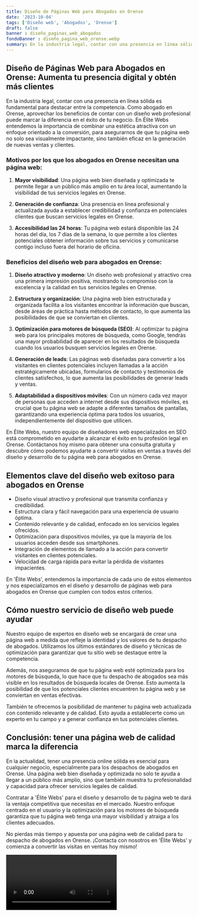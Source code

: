 ```yaml
---
title: Diseño de Páginas Web para Abogados en Orense
date: '2023-10-04'
tags: ['Diseño web', 'Abogados', 'Orense']
draft: false
banner : diseño_paginas_web_abogados
fondoBanner : diseño_pagina_web_orense.webp
summary: En la industria legal, contar con una presencia en línea sólida es fundamental para destacar entre la competencia. Como abogado en Orense, aprovechar los beneficios de contar con un diseño web profesional puede marcar la diferencia en el éxito de tu negocio. En Élite Webs entendemos la importancia de combinar una estética atractiva con un enfoque orientado a la conversión, para asegurarnos de que tu página web no solo sea visualmente impactante, sino también eficaz en la generación de nuevas ventas y clientes.
---
```


## Diseño de Páginas Web para Abogados en Orense: Aumenta tu presencia digital y obtén más clientes

En la industria legal, contar con una presencia en línea sólida es fundamental para destacar entre la competencia. Como abogado en Orense, aprovechar los beneficios de contar con un diseño web profesional puede marcar la diferencia en el éxito de tu negocio. En Élite Webs entendemos la importancia de combinar una estética atractiva con un enfoque orientado a la conversión, para asegurarnos de que tu página web no solo sea visualmente impactante, sino también eficaz en la generación de nuevas ventas y clientes.

### Motivos por los que los abogados en Orense necesitan una página web:

1. **Mayor visibilidad**: Una página web bien diseñada y optimizada te permite llegar a un público más amplio en tu área local, aumentando la visibilidad de tus servicios legales en Orense.

2. **Generación de confianza**: Una presencia en línea profesional y actualizada ayuda a establecer credibilidad y confianza en potenciales clientes que buscan servicios legales en Orense.

3. **Accesibilidad las 24 horas**: Tu página web estará disponible las 24 horas del día, los 7 días de la semana, lo que permite a los clientes potenciales obtener información sobre tus servicios y comunicarse contigo incluso fuera del horario de oficina.

### Beneficios del diseño web para abogados en Orense:

1. **Diseño atractivo y moderno**: Un diseño web profesional y atractivo crea una primera impresión positiva, mostrando tu compromiso con la excelencia y la calidad en tus servicios legales en Orense.

2. **Estructura y organización**: Una página web bien estructurada y organizada facilita a los visitantes encontrar la información que buscan, desde áreas de práctica hasta métodos de contacto, lo que aumenta las posibilidades de que se conviertan en clientes.

3. **Optimización para motores de búsqueda (SEO)**: Al optimizar tu página web para los principales motores de búsqueda, como Google, tendrás una mayor probabilidad de aparecer en los resultados de búsqueda cuando los usuarios busquen servicios legales en Orense.

4. **Generación de leads**: Las páginas web diseñadas para convertir a los visitantes en clientes potenciales incluyen llamadas a la acción estratégicamente ubicadas, formularios de contacto y testimonios de clientes satisfechos, lo que aumenta las posibilidades de generar leads y ventas.

5. **Adaptabilidad a dispositivos móviles**: Con un número cada vez mayor de personas que acceden a internet desde sus dispositivos móviles, es crucial que tu página web se adapte a diferentes tamaños de pantallas, garantizando una experiencia óptima para todos los usuarios, independientemente del dispositivo que utilicen.

En Élite Webs, nuestro equipo de diseñadores web especializados en SEO está comprometido en ayudarte a alcanzar el éxito en tu profesión legal en Orense. Contáctanos hoy mismo para obtener una consulta gratuita y descubre cómo podemos ayudarte a convertir visitas en ventas a través del diseño y desarrollo de tu página web para abogados en Orense.

<GifSeo />

<Cta />

## Elementos clave del diseño web exitoso para abogados en Orense

- Diseño visual atractivo y profesional que transmita confianza y credibilidad.
- Estructura clara y fácil navegación para una experiencia de usuario óptima.
- Contenido relevante y de calidad, enfocado en los servicios legales ofrecidos.
- Optimización para dispositivos móviles, ya que la mayoría de los usuarios acceden desde sus smartphones.
- Integración de elementos de llamado a la acción para convertir visitantes en clientes potenciales.
- Velocidad de carga rápida para evitar la pérdida de visitantes impacientes.

En 'Élite Webs', entendemos la importancia de cada uno de estos elementos y nos especializamos en el diseño y desarrollo de páginas web para abogados en Orense que cumplen con todos estos criterios.

## Cómo nuestro servicio de diseño web puede ayudar

Nuestro equipo de expertos en diseño web se encargará de crear una página web a medida que refleje la identidad y los valores de tu despacho de abogados. Utilizamos los últimos estándares de diseño y técnicas de optimización para garantizar que tu sitio web se destaque entre la competencia.

Además, nos aseguramos de que tu página web esté optimizada para los motores de búsqueda, lo que hace que tu despacho de abogados sea más visible en los resultados de búsqueda locales de Orense. Esto aumenta la posibilidad de que los potenciales clientes encuentren tu página web y se conviertan en ventas efectivas.

También te ofrecemos la posibilidad de mantener tu página web actualizada con contenido relevante y de calidad. Esto ayuda a establecerte como un experto en tu campo y a generar confianza en tus potenciales clientes.

## Conclusión: tener una página web de calidad marca la diferencia

En la actualidad, tener una presencia online sólida es esencial para cualquier negocio, especialmente para los despachos de abogados en Orense. Una página web bien diseñada y optimizada no solo te ayuda a llegar a un público más amplio, sino que también muestra tu profesionalidad y capacidad para ofrecer servicios legales de calidad.

Contratar a 'Élite Webs' para el diseño y desarrollo de tu página web te dará la ventaja competitiva que necesitas en el mercado. Nuestro enfoque centrado en el usuario y la optimización para los motores de búsqueda garantiza que tu página web tenga una mayor visibilidad y atraiga a los clientes adecuados.

No pierdas más tiempo y apuesta por una página web de calidad para tu despacho de abogados en Orense. ¡Contacta con nosotros en 'Élite Webs' y comienza a convertir las visitas en ventas hoy mismo!

<Video />

<CtaBot job='Abogados' city='Orense'/>

<Gmaps query='Orense+españa+maps' />